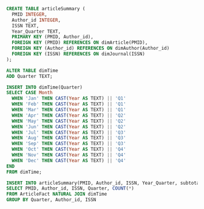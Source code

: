 ```sql
CREATE TABLE articleSummary (
  PMID INTEGER,
  Author_id INTEGER,
  ISSN TEXT,
  Year_Quarter TEXT,
  PRIMARY KEY (PMID, Author_id),
  FOREIGN KEY (PMID) REFERENCES ON dimArticle(PMID),
  FOREIGN KEY (Author_id) REFERENCES ON dimAuthor(Author_id)
  FOREIGN KEY (ISSN) REFERENCES ON dimJournal(ISSN)
);
```


```sql
ALTER TABLE dimTime
ADD Quarter TEXT;
```

```sql
INSERT INTO dimTime(Quarter)
SELECT CASE Month
  WHEN 'Jan' THEN CAST(Year AS TEXT) || 'Q1'
  WHEN 'Feb' THEN CAST(Year AS TEXT) || 'Q1'
  WHEN 'Mar' THEN CAST(Year AS TEXT) || 'Q1'
  WHEN 'Apr' THEN CAST(Year AS TEXT) || 'Q2'
  WHEN 'May' THEN CAST(Year AS TEXT) || 'Q2'
  WHEN 'Jun' THEN CAST(Year AS TEXT) || 'Q2'
  WHEN 'Jul' THEN CAST(Year AS TEXT) || 'Q3'
  WHEN 'Aug' THEN CAST(Year AS TEXT) || 'Q3'
  WHEN 'Sep' THEN CAST(Year AS TEXT) || 'Q3'
  WHEN 'Oct' THEN CAST(Year AS TEXT) || 'Q4'
  WHEN 'Nov' THEN CAST(Year AS TEXT) || 'Q4'
  WHEN 'Dec' THEN CAST(Year AS TEXT) || 'Q4'
END
FROM dimTime;
```


```sql
INSERT INTO articleSummary(PMID, Author_id, ISSN, Year_Quarter, subtotal)
SELECT PMID, Author_id, ISSN, Quarter, COUNT(*)
FROM ArticleFact NATURAL JOIN dimTime
GROUP BY Quarter, Author_id, ISSN
```


